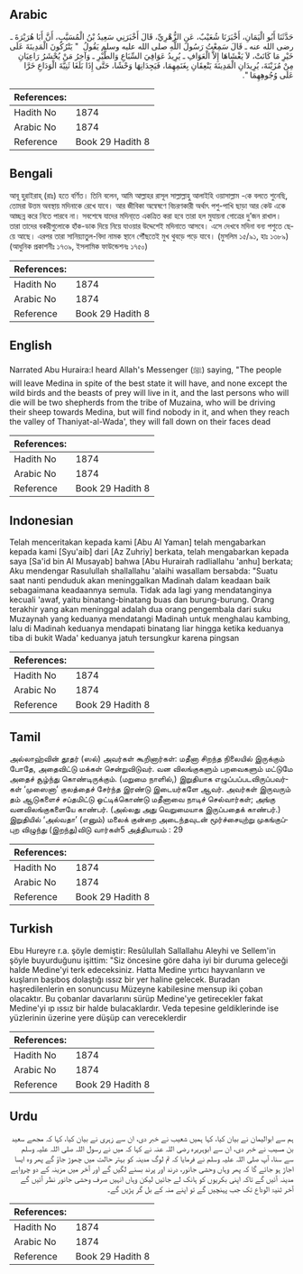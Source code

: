 ## Arabic


<div dir="rtl" lang="ar" style={{fontSize:'larger',backgroundColor:'#f8f9fa',padding:20}}>
حَدَّثَنَا أَبُو الْيَمَانِ، أَخْبَرَنَا شُعَيْبٌ، عَنِ الزُّهْرِيِّ، قَالَ أَخْبَرَنِي سَعِيدُ بْنُ الْمُسَيَّبِ، أَنَّ أَبَا هُرَيْرَةَ ـ رضى الله عنه ـ قَالَ سَمِعْتُ رَسُولَ اللَّهِ صلى الله عليه وسلم يَقُولُ ‏ "‏ يَتْرُكُونَ الْمَدِينَةَ عَلَى خَيْرِ مَا كَانَتْ، لاَ يَغْشَاهَا إِلاَّ الْعَوَافِ ـ يُرِيدُ عَوَافِيَ السِّبَاعِ وَالطَّيْرِ ـ وَآخِرُ مَنْ يُحْشَرُ رَاعِيَانِ مِنْ مُزَيْنَةَ، يُرِيدَانِ الْمَدِينَةَ يَنْعِقَانِ بِغَنَمِهِمَا، فَيَجِدَانِهَا وَحْشًا، حَتَّى إِذَا بَلَغَا ثَنِيَّةَ الْوَدَاعِ خَرَّا عَلَى وُجُوهِهِمَا ‏"‏‏.‏
</div>
<div style={{backgroundColor:'#f8f9fa',padding:20, marginBottom: 10}}><table> <thead> <tr> <th>References:</th> <th></th> </tr> </thead> <tbody><tr><td>Hadith No</td><td>1874</td></tr><tr><td>Arabic No</td><td>1874</td></tr><tr><td>Reference</td><td>Book 29 Hadith 8</td></tr></tbody></table></div>

## Bengali


<div dir="ltr" lang="bn" style={{fontSize:'larger',backgroundColor:'#f8f9fa',padding:20}}>
আবূ হুরাইরাহ্ (রাঃ) হতে বর্ণিত। তিনি বলেন, আমি আল্লাহর রাসূল সাল্লাল্লাহু আলাইহি ওয়াসাল্লাম -কে বলতে শুনেছি, তোমরা উত্তম অবস্থায় মদিনাকে রেখে যাবে। আর জীবিকা অন্বেষণে বিচরণকারী অর্থাৎ পশু-পাখি ছাড়া আর কেউ একে আচ্ছন্ন করে নিতে পারবে না। সবশেষে যাদের মদিনা্তে একত্রিত করা হবে তারা হল মুযায়না গোত্রের দু’জন রাখাল। তারা তাদের বকরীগুলোকে হাঁক-ডাক দিয়ে নিয়ে যাওয়ার উদ্দেশেই মদিনাতে আসবে। এসে দেখবে মদিনা বন্য পশুতে ছেয়ে আছে। এরপর তারা সানিয়্যাতুল-বিদা নামক স্থানে পৌঁছতেই মুখ থুবড়ে পড়ে যাবে। (মুসলিম ১৫/৯১, হাঃ ১৩৮৯) (আধুনিক প্রকাশনীঃ ১৭৩৯, ইসলামিক ফাউন্ডেশনঃ ১৭৫০)
</div>
<div style={{backgroundColor:'#f8f9fa',padding:20, marginBottom: 10}}><table> <thead> <tr> <th>References:</th> <th></th> </tr> </thead> <tbody><tr><td>Hadith No</td><td>1874</td></tr><tr><td>Arabic No</td><td>1874</td></tr><tr><td>Reference</td><td>Book 29 Hadith 8</td></tr></tbody></table></div>

## English


<div dir="ltr" lang="en" style={{fontSize:'larger',backgroundColor:'#f8f9fa',padding:20}}>
Narrated Abu Huraira:I heard Allah's Messenger (ﷺ) saying, "The people will leave Medina in spite of the best state it will have, and none except the wild birds and the beasts of prey will live in it, and the last persons who will die will be two shepherds from the tribe of Muzaina, who will be driving their sheep towards Medina, but will find nobody in it, and when they reach the valley of Thaniyat-al-Wada', they will fall down on their faces dead
</div>
<div style={{backgroundColor:'#f8f9fa',padding:20, marginBottom: 10}}><table> <thead> <tr> <th>References:</th> <th></th> </tr> </thead> <tbody><tr><td>Hadith No</td><td>1874</td></tr><tr><td>Arabic No</td><td>1874</td></tr><tr><td>Reference</td><td>Book 29 Hadith 8</td></tr></tbody></table></div>

## Indonesian


<div dir="ltr" lang="id" style={{fontSize:'larger',backgroundColor:'#f8f9fa',padding:20}}>
Telah menceritakan kepada kami [Abu Al Yaman] telah mengabarkan kepada kami [Syu'aib] dari [Az Zuhriy] berkata, telah mengabarkan kepada saya [Sa'id bin Al Musayab] bahwa [Abu Hurairah radliallahu 'anhu] berkata; Aku mendengar Rasulullah shallallahu 'alaihi wasallam bersabda: "Suatu saat nanti penduduk akan meninggalkan Madinah dalam keadaan baik sebagaimana keadaannya semula. Tidak ada lagi yang mendatanginya kecuali 'awaf, yaitu binatang-binatang buas dan burung-burung. Orang terakhir yang akan meninggal adalah dua orang pengembala dari suku Muzaynah yang keduanya mendatangi Madinah untuk menghalau kambing, lalu di Madinah keduanya mendapati binatang liar hingga ketika keduanya tiba di bukit Wada' keduanya jatuh tersungkur karena pingsan
</div>
<div style={{backgroundColor:'#f8f9fa',padding:20, marginBottom: 10}}><table> <thead> <tr> <th>References:</th> <th></th> </tr> </thead> <tbody><tr><td>Hadith No</td><td>1874</td></tr><tr><td>Arabic No</td><td>1874</td></tr><tr><td>Reference</td><td>Book 29 Hadith 8</td></tr></tbody></table></div>

## Tamil


<div dir="ltr" lang="ta" style={{fontSize:'larger',backgroundColor:'#f8f9fa',padding:20}}>
அல்லாஹ்வின் தூதர் (ஸல்) அவர்கள் கூறினார்கள்: மதீனா சிறந்த நிலையில் இருக்கும் போதே, அதைவிட்டு மக்கள் சென்றுவிடுவர். வன விலங்குகளும் பறவைகளும் மட்டுமே அதைச் சூழ்ந்து கொண்டிருக்கும். (மறுமை நாளில்,) இறுதியாக எழுப்பப்படவிருப்பவர்கள் ‘முஸைனா’ குலத்தைச் சேர்ந்த இரண்டு இடையர்களே ஆவர். அவர்கள் இருவரும் தம் ஆடுகளைச் சப்தமிட்டு ஓட்டிக்கொண்டு மதீனாவை நாடிச் செல்வார்கள்; அங்கு வனவிலங்குகளையே காண்பர். (அல்லது அது வெறுமையாக இருப்பதைக் காண்பர்.) இறுதியில் ‘அல்வதா’ (எனும்) மலைக் குன்றை அடைந்தவுடன் மூர்ச்சையுற்று முகங்குப்புற விழுந்து (இறந்து)விடு வார்கள்5 அத்தியாயம் : 29
</div>
<div style={{backgroundColor:'#f8f9fa',padding:20, marginBottom: 10}}><table> <thead> <tr> <th>References:</th> <th></th> </tr> </thead> <tbody><tr><td>Hadith No</td><td>1874</td></tr><tr><td>Arabic No</td><td>1874</td></tr><tr><td>Reference</td><td>Book 29 Hadith 8</td></tr></tbody></table></div>

## Turkish


<div dir="ltr" lang="tr" style={{fontSize:'larger',backgroundColor:'#f8f9fa',padding:20}}>
Ebu Hureyre r.a. şöyle demiştir: Resûlullah Sallallahu Aleyhi ve Sellem'in şöyle buyurduğunu işittim: "Siz öncesine göre daha iyi bir duruma geleceği halde Medine'yi terk edeceksiniz. Hatta Medine yırtıcı hayvanların ve kuşların başıboş dolaştığı ıssız bir yer haline gelecek. Buradan haşredilenlerin en sonuncusu Müzeyne kabilesine mensup iki çoban olacaktır. Bu çobanlar davarlarını sürüp Medine'ye getirecekler fakat Medine'yi ıp ıssız bir halde bulacaklardır. Veda tepesine geldiklerinde ise yüzlerinin üzerine yere düşüp can vereceklerdir
</div>
<div style={{backgroundColor:'#f8f9fa',padding:20, marginBottom: 10}}><table> <thead> <tr> <th>References:</th> <th></th> </tr> </thead> <tbody><tr><td>Hadith No</td><td>1874</td></tr><tr><td>Arabic No</td><td>1874</td></tr><tr><td>Reference</td><td>Book 29 Hadith 8</td></tr></tbody></table></div>

## Urdu


<div dir="rtl" lang="ur" style={{fontSize:'larger',backgroundColor:'#f8f9fa',padding:20}}>
ہم سے ابوالیمان نے بیان کیا، کہا ہمیں شعیب نے خبر دی، ان سے زہری نے بیان کیا، کہا کہ مجھے سعید بن مسیب نے خبر دی، ان سے ابوہریرہ رضی اللہ عنہ نے کہا کہ میں نے رسول اللہ صلی اللہ علیہ وسلم سے سنا، آپ صلی اللہ علیہ وسلم نے فرمایا کہ تم لوگ مدینہ کو بہتر حالت میں چھوڑ جاؤ گے پھر وہ ایسا اجاڑ ہو جائے گا کہ پھر وہاں وحشی جانور، درند اور پرند بسنے لگیں گے اور آخر میں مزینہ کے دو چرواہے مدینہ آئیں گے تاکہ اپنی بکریوں کو ہانک لے جائیں لیکن وہاں انہیں صرف وحشی جانور نظر آئیں گے آخر ثنیۃ الوداع تک جب پہنچیں گے تو اپنے منہ کے بل گر پڑیں گے۔
</div>
<div style={{backgroundColor:'#f8f9fa',padding:20, marginBottom: 10}}><table> <thead> <tr> <th>References:</th> <th></th> </tr> </thead> <tbody><tr><td>Hadith No</td><td>1874</td></tr><tr><td>Arabic No</td><td>1874</td></tr><tr><td>Reference</td><td>Book 29 Hadith 8</td></tr></tbody></table></div>
